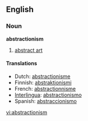 ==English==

===Noun===
'''abstractionism'''

# [[abstract art]]

====Translations====
* Dutch: [[abstractionisme]] {{n}}
* Finnish: [[abstraktionismi]]
* French: [[abstractionnisme]]
* [[Interlingua]]: [[abstractionismo]]
* Spanish: [[abstraccionismo]] {{m}}

[[vi:abstractionism]]